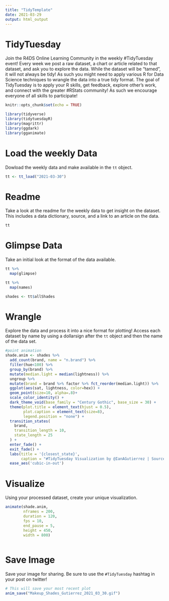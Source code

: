 ```yaml
---
title: "TidyTemplate"
date: 2021-03-29
output: html_output
---
```


# TidyTuesday

Join the R4DS Online Learning Community in the weekly #TidyTuesday event!
Every week we post a raw dataset, a chart or article related to that dataset, and ask you to explore the data.
While the dataset will be “tamed”, it will not always be tidy! As such you might need to apply various R for Data Science techniques to wrangle the data into a true tidy format.
The goal of TidyTuesday is to apply your R skills, get feedback, explore other’s work, and connect with the greater #RStats community!
As such we encourage everyone of all skills to participate!

```r

knitr::opts_chunk$set(echo = TRUE)

library(tidyverse)
library(tidytuesdayR)
library(magrittr)
library(ggdark)
library(gganimate)
```

# Load the weekly Data

Dowload the weekly data and make available in the `tt` object.

```r

tt <- tt_load("2021-03-30")

```


# Readme

Take a look at the readme for the weekly data to get insight on the dataset.
This includes a data dictionary, source, and a link to an article on the data.

```r

tt

```


# Glimpse Data

Take an initial look at the format of the data available.

```r

tt %>% 
  map(glimpse)

tt %>% 
  map(names)

shades <- tt$allShades

```

# Wrangle

Explore the data and process it into a nice format for plotting! Access each dataset by name by using a dollarsign after the `tt` object and then the name of the data set.

```r

#point animation
shade.anim <- shades %>% 
  add_count(brand, name = "n.brand") %>% 
  filter(hue<100) %>% 
  group_by(brand) %>% 
  mutate(median.light = median(lightness)) %>% 
  ungroup %>% 
  mutate(brand = brand %>% factor %>% fct_reorder(median.light)) %>% 
  ggplot(aes(sat, lightness, color=hex)) +
  geom_point(size=10, alpha=.8)+
  scale_color_identity() +
  dark_theme_void(base_family = "Century Gothic", base_size = 30) +
  theme(plot.title = element_text(hjust = 0.5),
        plot.caption = element_text(size=8),
        legend.position = "none") +
  transition_states(
    brand,
    transition_length = 10,
    state_length = 25
  ) +
  enter_fade() + 
  exit_fade() +
  labs(title = '{closest_state}',
       caption = "#TidyTuesday Visualization by @IanAGutierrez | Source: @PuddingViz",) +
  ease_aes('cubic-in-out')

```


# Visualize

Using your processed dataset, create your unique visualization.

```r

animate(shade.anim,
        nframes = 200,
        duration = 120, 
        fps = 10, 
        end_pause = 5,
        height = 450,
        width = 800)
  
```

# Save Image

Save your image for sharing. Be sure to use the `#TidyTuesday` hashtag in your post on twitter! 

```r

# This will save your most recent plot
anim_save("Makeup_Shades_Gutierrez_2021_03_30.gif")


```
